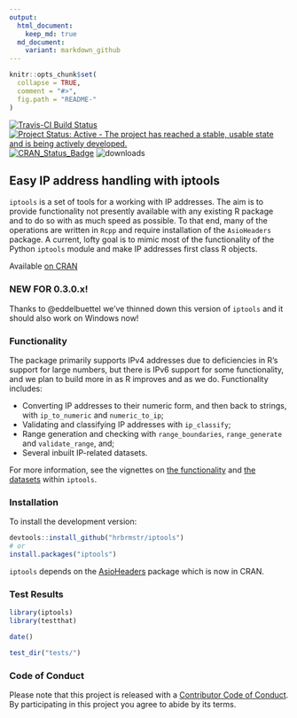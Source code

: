 ```yaml
---
output:
  html_document:
    keep_md: true
  md_document:
    variant: markdown_github
---
```


<!-- README.md is generated from README.Rmd. Please edit that file -->

```r
knitr::opts_chunk$set(
  collapse = TRUE,
  comment = "#>",
  fig.path = "README-"
)
```
[![Travis-CI Build Status](https://travis-ci.org/hrbrmstr/iptools.svg?branch=master)](https://travis-ci.org/hrbrmstr/iptools)
[![Project Status: Active - The project has reached a stable, usable state and is being actively developed.](http://www.repostatus.org/badges/0.1.0/active.svg)](http://www.repostatus.org/#active) 
[![CRAN_Status_Badge](http://www.r-pkg.org/badges/version/iptools)](http://cran.r-project.org/web/packages/iptools) 
![downloads](http://cranlogs.r-pkg.org/badges/grand-total/iptools)

## Easy IP address handling with iptools

`iptools` is a set of tools for a working with IP addresses. The aim is to provide functionality not presently available with any existing R package and to do so with as much speed as possible. To that end, many of the operations are written in `Rcpp` and require installation of the `AsioHeaders` package. A current, lofty goal is to mimic most of the functionality of the Python `iptools` module and make IP addresses first class R objects.

Available [on CRAN](http://cran.r-project.org/web/packages/iptools/)

### NEW FOR 0.3.0.x!

Thanks to @eddelbuettel we've thinned down this version of `iptools` and it should also work on Windows now!

### Functionality

The package primarily supports IPv4 addresses due to deficiencies in R's support for large numbers, but there is IPv6 support for some functionality, and we plan to build more in as R improves and as we do. Functionality includes:

-   Converting IP addresses to their numeric form, and then back to strings, with `ip_to_numeric` and `numeric_to_ip`;
-   Validating and classifying IP addresses with `ip_classify`;
-   Range generation and checking with `range_boundaries`, `range_generate` and `validate_range`, and;
-   Several inbuilt IP-related datasets.

For more information, see the vignettes on [the functionality](https://github.com/hrbrmstr/iptools/blob/master/vignettes/introduction_to_iptools.Rmd) and [the datasets](https://github.com/hrbrmstr/iptools/blob/master/vignettes/iptools_datasets.Rmd) within `iptools`.


### Installation

To install the development version:

```r
devtools::install_github("hrbrmstr/iptools")
# or
install.packages("iptools")
```

`iptools` depends on the [AsioHeaders](https://github.com/eddelbuettel/asioheaders) package which is now in CRAN.

### Test Results

```r
library(iptools)
library(testthat)

date()

test_dir("tests/")
```

### Code of Conduct

Please note that this project is released with a [Contributor Code of Conduct](CONDUCT.md). By participating in this project you agree to abide by its terms.
